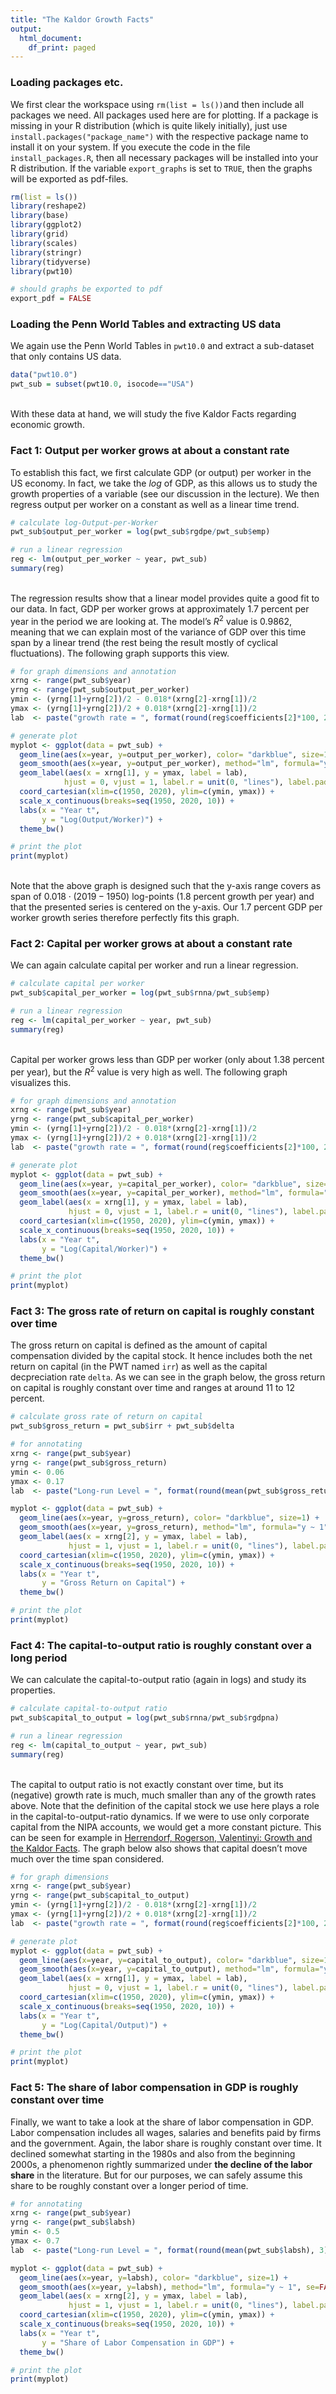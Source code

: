 ```yaml
---
title: "The Kaldor Growth Facts"
output:
  html_document:
    df_print: paged
---
```


### Loading packages etc.
We first clear the workspace using `rm(list = ls())`and then include all packages we need. All packages used here are for plotting. If a package is missing in your R distribution (which is quite likely initially), just use `install.packages("package_name")` with the respective package name to install it on your system. If you execute the code in the file `install_packages.R`, then all necessary packages will be installed into your R distribution. If the variable `export_graphs` is set to `TRUE`, then the graphs will be exported as pdf-files.

```r
rm(list = ls())
library(reshape2)
library(base)
library(ggplot2)
library(grid)
library(scales)
library(stringr)
library(tidyverse)
library(pwt10)

# should graphs be exported to pdf
export_pdf = FALSE
```


### Loading the Penn World Tables and extracting US data

We again use the Penn World Tables in `pwt10.0` and extract a sub-dataset that only contains US data.

```r
data("pwt10.0")
pwt_sub = subset(pwt10.0, isocode=="USA")
```

<br />
With these data at hand, we will study the five Kaldor Facts regarding economic growth.

### Fact 1: Output per worker grows at about a constant rate

To establish this fact, we first calculate GDP (or output) per worker in the US economy. In fact, we take the $log$ of GDP, as this allows us to study the growth properties of a variable (see our discussion in the lecture). We then regress output per worker on a constant as well as a linear time trend.

```r
# calculate log-Output-per-Worker
pwt_sub$output_per_worker = log(pwt_sub$rgdpe/pwt_sub$emp)

# run a linear regression
reg <- lm(output_per_worker ~ year, pwt_sub)
summary(reg)
```

<br />
The regression results show that a linear model provides quite a good fit to our data. In fact, GDP per worker grows at approximately 1.7 percent per year in the period we are looking at. The model's $R^2$ value is 0.9862, meaning that we can explain most of the variance of GDP over this time span by a linear trend (the rest being the result mostly of cyclical fluctuations). The following graph supports this view.


```r
# for graph dimensions and annotation
xrng <- range(pwt_sub$year)
yrng <- range(pwt_sub$output_per_worker)
ymin <- (yrng[1]+yrng[2])/2 - 0.018*(xrng[2]-xrng[1])/2
ymax <- (yrng[1]+yrng[2])/2 + 0.018*(xrng[2]-xrng[1])/2
lab  <- paste("growth rate = ", format(round(reg$coefficients[2]*100, 2), nsmall=2), "% / R2 = ", format(round(summary(reg)$r.squared, 2), nsmall=2))

# generate plot
myplot <- ggplot(data = pwt_sub) + 
  geom_line(aes(x=year, y=output_per_worker), color= "darkblue", size=1) +
  geom_smooth(aes(x=year, y=output_per_worker), method="lm", formula="y ~ x", se=FALSE, color= "darkred") +
  geom_label(aes(x = xrng[1], y = ymax, label = lab), 
            hjust = 0, vjust = 1, label.r = unit(0, "lines"), label.padding = unit(0.35, "lines")) +
  coord_cartesian(xlim=c(1950, 2020), ylim=c(ymin, ymax)) + 
  scale_x_continuous(breaks=seq(1950, 2020, 10)) +
  labs(x = "Year t",
       y = "Log(Output/Worker)") +
  theme_bw()

# print the plot
print(myplot)
```

<br />
Note that the above graph is designed such that the y-axis range covers as span of $0.018 \cdot (2019 - 1950)$ log-points (1.8 percent growth per year) and that the presented series is centered on the y-axis. Our 1.7 percent GDP per worker growth series therefore perfectly fits this graph. 



### Fact 2: Capital per worker grows at about a constant rate

We can again calculate capital per worker and run a linear regression.

```r
# calculate capital per worker
pwt_sub$capital_per_worker = log(pwt_sub$rnna/pwt_sub$emp)

# run a linear regression
reg <- lm(capital_per_worker ~ year, pwt_sub)
summary(reg)
```

<br />
Capital per worker grows less than GDP per worker (only about 1.38 percent per year), but the $R^2$ value is very high as well. The following graph visualizes this.


```r
# for graph dimensions and annotation
xrng <- range(pwt_sub$year)
yrng <- range(pwt_sub$capital_per_worker)
ymin <- (yrng[1]+yrng[2])/2 - 0.018*(xrng[2]-xrng[1])/2
ymax <- (yrng[1]+yrng[2])/2 + 0.018*(xrng[2]-xrng[1])/2
lab  <- paste("growth rate = ", format(round(reg$coefficients[2]*100, 2), nsmall=2), "% / R2 = ", format(round(summary(reg)$r.squared, 2), nsmall=2))

# generate plot
myplot <- ggplot(data = pwt_sub) + 
  geom_line(aes(x=year, y=capital_per_worker), color= "darkblue", size=1) +
  geom_smooth(aes(x=year, y=capital_per_worker), method="lm", formula="y ~ x", se=FALSE, color= "darkred") +
  geom_label(aes(x = xrng[1], y = ymax, label = lab), 
             hjust = 0, vjust = 1, label.r = unit(0, "lines"), label.padding = unit(0.35, "lines")) +
  coord_cartesian(xlim=c(1950, 2020), ylim=c(ymin, ymax)) + 
  scale_x_continuous(breaks=seq(1950, 2020, 10)) +
  labs(x = "Year t",
       y = "Log(Capital/Worker)") +
  theme_bw()

# print the plot
print(myplot)
```

### Fact 3: The gross rate of return on capital is roughly constant over time

The gross return on capital is defined as the amount of capital compensation divided by the capital stock. It hence includes both the net return on capital (in the PWT named `irr`) as well as the capital decpreciation rate `delta`. As we can see in the graph below, the gross return on capital is roughly constant over time and ranges at around 11 to 12 percent.

```r
# calculate gross rate of return on capital
pwt_sub$gross_return = pwt_sub$irr + pwt_sub$delta

# for annotating
xrng <- range(pwt_sub$year)
yrng <- range(pwt_sub$gross_return)
ymin <- 0.06
ymax <- 0.17
lab  <- paste("Long-run Level = ", format(round(mean(pwt_sub$gross_return), 3), nsmall=3))

myplot <- ggplot(data = pwt_sub) + 
  geom_line(aes(x=year, y=gross_return), color= "darkblue", size=1) +
  geom_smooth(aes(x=year, y=gross_return), method="lm", formula="y ~ 1", se=FALSE, color= "darkred") +
  geom_label(aes(x = xrng[2], y = ymax, label = lab),
             hjust = 1, vjust = 1, label.r = unit(0, "lines"), label.padding = unit(0.35, "lines")) +
  coord_cartesian(xlim=c(1950, 2020), ylim=c(ymin, ymax)) + 
  scale_x_continuous(breaks=seq(1950, 2020, 10)) +
  labs(x = "Year t",
       y = "Gross Return on Capital") +
  theme_bw()

# print the plot
print(myplot)
```


### Fact 4: The capital-to-output ratio is roughly constant over a long period

We can calculate the capital-to-output ratio (again in logs) and study its properties.

```r
# calculate capital-to-output ratio
pwt_sub$capital_to_output = log(pwt_sub$rnna/pwt_sub$rgdpna)

# run a linear regression
reg <- lm(capital_to_output ~ year, pwt_sub)
summary(reg)
```

<br />
The capital to output ratio is not exactly constant over time, but its (negative) growth rate is much, much smaller than any of the growth rates above. Note that the definition of the capital stock we use here plays a role in the capital-to-output-ratio dynamics. If we were to use only corporate capital from the NIPA accounts, we would get a more constant picture. This can be seen for example in [Herrendorf, Rogerson, Valentinyi: Growth and the Kaldor Facts](https://files.stlouisfed.org/files/htdocs/publications/review/2019/10/15/growth-and-the-kaldor-facts.pdf). The graph below also shows that capital doesn't move much over the time span considered.


```r
# for graph dimensions
xrng <- range(pwt_sub$year)
yrng <- range(pwt_sub$capital_to_output)
ymin <- (yrng[1]+yrng[2])/2 - 0.018*(xrng[2]-xrng[1])/2
ymax <- (yrng[1]+yrng[2])/2 + 0.018*(xrng[2]-xrng[1])/2
lab  <- paste("growth rate = ", format(round(reg$coefficients[2]*100, 2), nsmall=2), "% / R2 = ", format(round(summary(reg)$r.squared, 2), nsmall=2))

# generate plot
myplot <- ggplot(data = pwt_sub) + 
  geom_line(aes(x=year, y=capital_to_output), color= "darkblue", size=1) +
  geom_smooth(aes(x=year, y=capital_to_output), method="lm", formula="y ~ x", se=FALSE, color= "darkred") +
  geom_label(aes(x = xrng[1], y = ymax, label = lab), 
             hjust = 0, vjust = 1, label.r = unit(0, "lines"), label.padding = unit(0.35, "lines")) +
  coord_cartesian(xlim=c(1950, 2020), ylim=c(ymin, ymax)) + 
  scale_x_continuous(breaks=seq(1950, 2020, 10)) +
  labs(x = "Year t",
       y = "Log(Capital/Output)") +
  theme_bw()

# print the plot
print(myplot)
```

### Fact 5: The share of labor compensation in GDP is roughly constant over time

Finally, we want to take a look at the share of labor compensation in GDP. Labor compensation includes all wages, salaries and benefits paid by firms and the government. Again, the labor share is roughly constant over time. It declined somewhat starting in the 1980s and also from the beginning 2000s, a phenomenon rightly summarized under **the decline of the labor share** in the literature. But for our purposes, we can safely assume this share to be roughly constant over a longer period of time.


```r
# for annotating
xrng <- range(pwt_sub$year)
yrng <- range(pwt_sub$labsh)
ymin <- 0.5
ymax <- 0.7
lab  <- paste("Long-run Level = ", format(round(mean(pwt_sub$labsh), 3), nsmall=3))

myplot <- ggplot(data = pwt_sub) + 
  geom_line(aes(x=year, y=labsh), color= "darkblue", size=1) +
  geom_smooth(aes(x=year, y=labsh), method="lm", formula="y ~ 1", se=FALSE, color= "darkred") +
  geom_label(aes(x = xrng[2], y = ymax, label = lab), 
             hjust = 1, vjust = 1, label.r = unit(0, "lines"), label.padding = unit(0.35, "lines")) +
  coord_cartesian(xlim=c(1950, 2020), ylim=c(ymin, ymax)) + 
  scale_x_continuous(breaks=seq(1950, 2020, 10)) +
  labs(x = "Year t",
       y = "Share of Labor Compensation in GDP") +
  theme_bw()

# print the plot
print(myplot)
```
